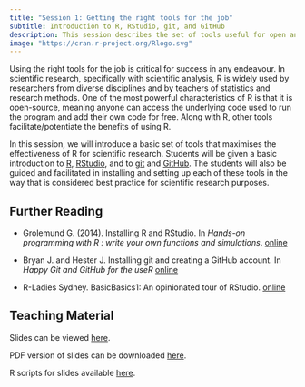 ```yaml
---
title: "Session 1: Getting the right tools for the job"
subtitle: Introduction to R, RStudio, git, and GitHub
description: This session describes the set of tools useful for open and reproducible science.
image: "https://cran.r-project.org/Rlogo.svg"
---
```


Using the right tools for the job is critical for success in any endeavour. In scientific research, specifically with scientific analysis, R is widely used by researchers from diverse disciplines  and by teachers of statistics and research methods. One of the most powerful characteristics of R is that it is open-source, meaning anyone can access the underlying code used to run the program and add their own code for free. Along with R, other tools facilitate/potentiate the benefits of using R.

In this session, we will introduce a basic set of tools that maximises the effectiveness of R for scientific research. Students will be given a basic introduction to [R](https://cran.r-project.org){target="_blank"}, [RStudio](https://posit.co/products/open-source/rstudio/){target="_blank"}, and to [git](https://git-scm.com/){target="_blank"} and [GitHub](https://github.com){target="_blank"}. The students will also be guided and facilitated in installing and setting up each of these tools in the way that is considered best practice for scientific research purposes.

## Further Reading

-   Grolemund G. (2014). Installing R and RStudio. In *Hands-on programming with R : write your own functions and simulations*. [online](https://rstudio-education.github.io/hopr/starting.html){target="_blank"}

-   Bryan J. and Hester J. Installing git and creating a GitHub account. In *Happy Git and GitHub for the useR* [online](https://happygitwithr.com/install-intro.html){target="_blanks"}

-   R-Ladies Sydney. BasicBasics1: An opinionated tour of RStudio. [online](https://rladiessydney.org/courses/ryouwithme/01-basicbasics-1/){target="_blank"}

## Teaching Material

Slides can be viewed [here](https://oxford-ihtm.io/open-reproducible-science/session1.html){target="_blank"}.

PDF version of slides can be downloaded [here](https://oxford-ihtm.io/open-reproducible-science/pdf/session1-getting-the-right-tools.pdf){target="_blank"}.

R scripts for slides available [here](https://github.com/OxfordIHTM/open-reproducible-science/blob/main/session1.Rmd){target="_blank"}.

